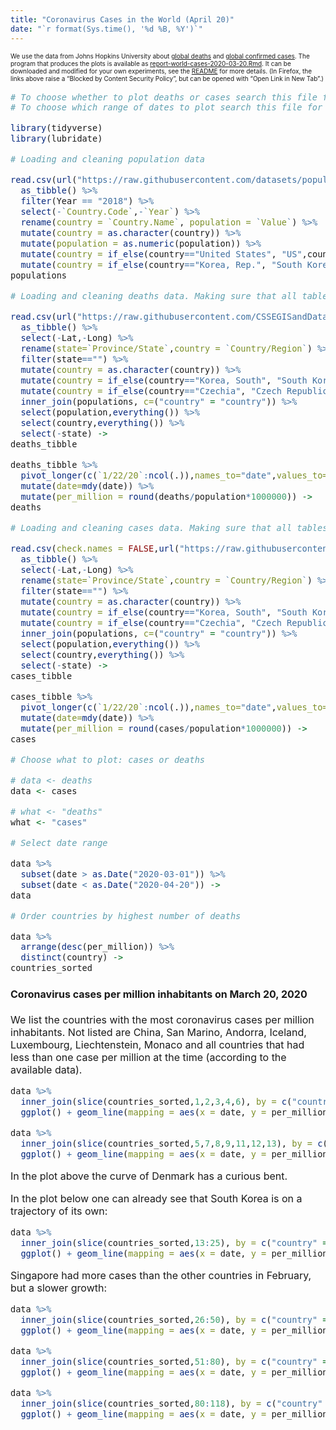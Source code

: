 ```yaml
---
title: "Coronavirus Cases in the World (April 20)"
date: "`r format(Sys.time(), '%d %B, %Y')`"
---
```


<font size=1>
We use the data from Johns Hopkins University about [global deaths](https://github.com/CSSEGISandData/COVID-19/blob/master/csse_covid_19_data/csse_covid_19_time_series/time_series_covid19_deaths_global.csv)  and [global confirmed cases](https://github.com/CSSEGISandData/COVID-19/blob/master/csse_covid_19_data/csse_covid_19_time_series/time_series_covid19_confirmed_global.csv). The program that produces the plots is available as [report-world-cases-2020-03-20.Rmd](https://github.com/alexhkurz/coronavirus-in-R/blob/master/reports/report-world-cases-2020-03-20.Rmd). It can be downloaded and modified for your own experiments, see the [README](https://github.com/alexhkurz/coronavirus-in-R/) for more details. (In Firefox, the links above raise a "Blocked by Content Security Policy", but can be opened with "Open Link in New Tab".)
</font>

<font size=3>

```r

# To choose whether to plot deaths or cases search this file for "what"
# To choose which range of dates to plot search this file for "subset(date"

library(tidyverse)
library(lubridate)

# Loading and cleaning population data

read.csv(url("https://raw.githubusercontent.com/datasets/population/master/data/population.csv")) %>%
  as_tibble() %>%
  filter(Year == "2018") %>%
  select(-`Country.Code`,-`Year`) %>%
  rename(country = `Country.Name`, population = `Value`) %>%
  mutate(country = as.character(country)) %>%
  mutate(population = as.numeric(population)) %>%
  mutate(country = if_else(country=="United States", "US",country)) %>%
  mutate(country = if_else(country=="Korea, Rep.", "South Korea",country)) ->
populations

# Loading and cleaning deaths data. Making sure that all tables have the same country names.

read.csv(url("https://raw.githubusercontent.com/CSSEGISandData/COVID-19/master/csse_covid_19_data/csse_covid_19_time_series/time_series_covid19_deaths_global.csv"),check.names = FALSE) %>%
  as_tibble() %>%
  select(-Lat,-Long) %>%
  rename(state=`Province/State`,country = `Country/Region`) %>%
  filter(state=="") %>%
  mutate(country = as.character(country)) %>%
  mutate(country = if_else(country=="Korea, South", "South Korea",country)) %>%
  mutate(country = if_else(country=="Czechia", "Czech Republic",country)) %>%
  inner_join(populations, c=("country" = "country")) %>%
  select(population,everything()) %>%
  select(country,everything()) %>%
  select(-state) ->
deaths_tibble

deaths_tibble %>%
  pivot_longer(c(`1/22/20`:ncol(.)),names_to="date",values_to="deaths") %>%
  mutate(date=mdy(date)) %>%
  mutate(per_million = round(deaths/population*1000000)) ->
deaths

# Loading and cleaning cases data. Making sure that all tables have the same country names.

read.csv(check.names = FALSE,url("https://raw.githubusercontent.com/CSSEGISandData/COVID-19/master/csse_covid_19_data/csse_covid_19_time_series/time_series_covid19_confirmed_global.csv")) %>%
  as_tibble() %>%
  select(-Lat,-Long) %>%
  rename(state=`Province/State`,country = `Country/Region`) %>%
  filter(state=="") %>%
  mutate(country = as.character(country)) %>%
  mutate(country = if_else(country=="Korea, South", "South Korea",country)) %>%
  mutate(country = if_else(country=="Czechia", "Czech Republic",country)) %>%
  inner_join(populations, c=("country" = "country")) %>%
  select(population,everything()) %>%
  select(country,everything()) %>%
  select(-state) ->
cases_tibble

cases_tibble %>%
  pivot_longer(c(`1/22/20`:ncol(.)),names_to="date",values_to="cases") %>%
  mutate(date=mdy(date)) %>%
  mutate(per_million = round(cases/population*1000000)) ->
cases
```


```r

# Choose what to plot: cases or deaths 

# data <- deaths
data <- cases

# what <- "deaths"
what <- "cases"
```

```r

# Select date range

data %>%
  subset(date > as.Date("2020-03-01")) %>%
  subset(date < as.Date("2020-04-20")) ->
data
```

```r

# Order countries by highest number of deaths

data %>%
  arrange(desc(per_million)) %>%
  distinct(country) ->
countries_sorted
```

#### Coronavirus cases per million inhabitants on March 20, 2020

We list the countries with the most coronavirus cases per million inhabitants. Not listed are China, San Marino, Andorra, Iceland, Luxembourg, Liechtenstein, Monaco and all countries that had less than one case per million at the time (according to the available data).

```r
data %>%
  inner_join(slice(countries_sorted,1,2,3,4,6), by = c("country" = "country")) %>%
  ggplot() + geom_line(mapping = aes(x = date, y = per_million, color = country)) + labs(x="",y=paste(what,"per million"))
```



```r
data %>%
  inner_join(slice(countries_sorted,5,7,8,9,11,12,13), by = c("country" = "country")) %>%
  ggplot() + geom_line(mapping = aes(x = date, y = per_million, color = country)) + labs(x="",y=paste(what,"per million"))
```

In the plot above the curve of Denmark has a curious bent.

In the plot below one can already see that South Korea is on a trajectory of its own:

```r
data %>%
  inner_join(slice(countries_sorted,13:25), by = c("country" = "country")) %>%
  ggplot() + geom_line(mapping = aes(x = date, y = per_million, color = country)) + labs(x="",y=paste(what,"per million"))
```

Singapore had more cases than the other countries in February, but a slower growth:

```r
data %>%
  inner_join(slice(countries_sorted,26:50), by = c("country" = "country")) %>%
  ggplot() + geom_line(mapping = aes(x = date, y = per_million, color = country)) + labs(x="",y=paste(what,"per million"))
```

```r
data %>%
  inner_join(slice(countries_sorted,51:80), by = c("country" = "country")) %>%
  ggplot() + geom_line(mapping = aes(x = date, y = per_million, color = country)) + labs(x="",y=paste(what,"per million"))
```

```r
data %>%
  inner_join(slice(countries_sorted,80:118), by = c("country" = "country")) %>%
  ggplot() + geom_line(mapping = aes(x = date, y = per_million, color = country)) + labs(x="",y=paste(what,"per million"))
```

</font>
